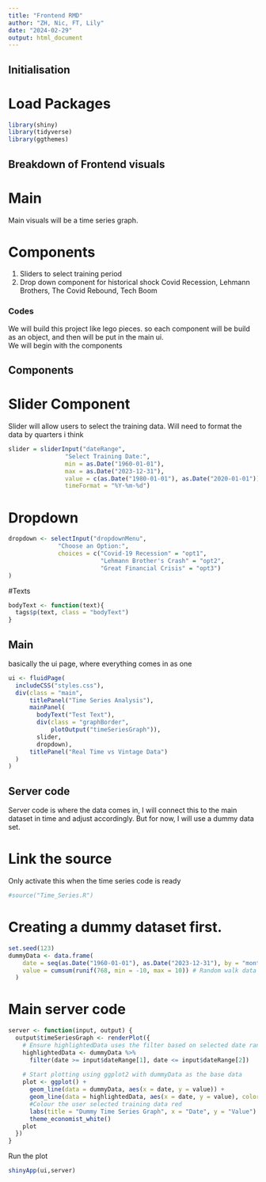 ```yaml
---
title: "Frontend RMD"
author: "ZH, Nic, FT, Lily"
date: "2024-02-29"
output: html_document
---
```


## Initialisation

# Load Packages
```r
library(shiny)
library(tidyverse)
library(ggthemes)
```

## Breakdown of Frontend visuals
# Main
Main visuals will be a time series graph.


# Components
1. Sliders to select training period
2. Drop down component for historical shock
  Covid Recession, Lehmann Brothers, The Covid Rebound, Tech Boom


### Codes
We will build this project like lego pieces. so each component will be build as an object, and then will be put in the main ui. <br>
We will begin with the components

## Components
# Slider Component
Slider will allow users to select the training data. Will need to format the data by quarters i think
```r
slider = sliderInput("dateRange",
                "Select Training Date:",
                min = as.Date("1960-01-01"),
                max = as.Date("2023-12-31"),
                value = c(as.Date("1980-01-01"), as.Date("2020-01-01")),
                timeFormat = "%Y-%m-%d")
```

# Dropdown 
```r
dropdown <- selectInput("dropdownMenu", 
              "Choose an Option:", 
              choices = c("Covid-19 Recession" = "opt1", 
                          "Lehmann Brother's Crash" = "opt2", 
                          "Great Financial Crisis" = "opt3")
)
```


#Texts
```r
bodyText <- function(text){
  tags$p(text, class = "bodyText")
}
```


## Main
basically the ui page, where everything comes in as one
```r
ui <- fluidPage(
  includeCSS("styles.css"),
  div(class = "main",
      titlePanel("Time Series Analysis"),
      mainPanel(
        bodyText("Test Text"),
        div(class = "graphBorder",
            plotOutput("timeSeriesGraph")),
        slider,
        dropdown),
      titlePanel("Real Time vs Vintage Data")
  )
)
```


## Server code
Server code is where the data comes in, I will connect this to the main dataset in time and adjust accordingly. But for now, I will use a dummy data set.

# Link the source
Only activate this when the time series code is ready
```r
#source("Time_Series.R")
```


# Creating a dummy dataset first.
```r
set.seed(123)
dummyData <- data.frame(
    date = seq(as.Date("1960-01-01"), as.Date("2023-12-31"), by = "month"),
    value = cumsum(runif(768, min = -10, max = 10)) # Random walk data
  )
```

# Main server code
```r
server <- function(input, output) {
  output$timeSeriesGraph <- renderPlot({
    # Ensure highlightedData uses the filter based on selected date range
    highlightedData <- dummyData %>%
      filter(date >= input$dateRange[1], date <= input$dateRange[2])
    
    # Start plotting using ggplot2 with dummyData as the base data
    plot <- ggplot() +
      geom_line(data = dummyData, aes(x = date, y = value)) + 
      geom_line(data = highlightedData, aes(x = date, y = value), color = "red", size = 1.5) + 
      #Colour the user selected training data red
      labs(title = "Dummy Time Series Graph", x = "Date", y = "Value") +
      theme_economist_white()
    plot
  })
}
```

Run the plot
```r
shinyApp(ui,server)
```
